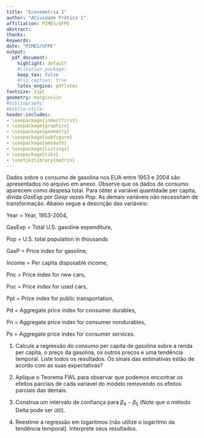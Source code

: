 ```yaml
---
title: "Econometria I"
author: "Atividade Prática 1"
affiliation: PIMES/UFPE
abstract:
thanks:
keywords:
date: "PIMES/UFPE"
output:
  pdf_document:
    highlight: default
    #citation_package:
    keep_tex: false
    #fig_caption: true
    latex_engine: pdflatex
fontsize: 11pt
geometry: margin=1in
#bibliography:
#biblio-style:
header-includes:
- \usepackage{indentfirst}
- \usepackage{graphicx}
- \usepackage{geometry}
- \usepackage{subfigure}
- \usepackage{amsmath}
- \usepackage{listings}
- \usepackage{tikz}
- \usetikzlibrary{matrix}
---
```


\vspace{0.25in}

Dados sobre o consumo de gasolina nos EUA entre 1953 e 2004 são apresentados no arquivo em anexo. Observe que os dados de consumo aparecem como despesa total. Para obter a variável quantidade per capita, divida $GasExp$ por $Gasp$ vezes $Pop$. As demais variáveis não necessitam de transformação. Abaixo segue a descrição das variáveis:

  Year = Year, 1953-2004,
  
  
  GasExp = Total U.S. gasoline expenditure,
  
  
  Pop = U.S. total population in thousands
  
  
  GasP = Price index for gasoline,
  
  
  Income = Per capita disposable income,
  
  
  Pnc = Price index for new cars,
  
  
  Puc = Price index for used cars,
  
  
  Ppt = Price index for public transportation,
  
  
  Pd = Aggregate price index for consumer durables,
  
  
  Pn = Aggregate price index for consumer nondurables,
  
  
  Ps = Aggregate price index for consumer services.

1. Calcule a regressão do consumo per capita de gasolina sobre a renda per capita, o preço da gasolina, os outros preços e uma tendência temporal. Liste todos os resultados. Os sinais das estimativas estão de acordo com as suas expectativas?


2. Aplique o Teorema FWL para observar que podemos encontrar os efeitos parciais de cada variavel do modelo removendo os efeitos parciais das demais.


3. Construa um intervalo de confiança para $\beta_4-\beta_5$ (Note que o método Delta pode ser útil).


4. Reestime a regressão em logaritmos (não utilize o logaritmo da tendência temporal). Interprete seus resultados.

